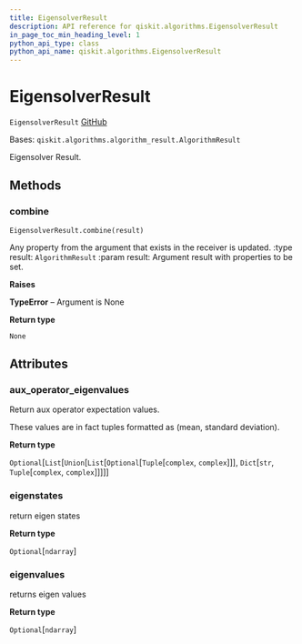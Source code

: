 ```yaml
---
title: EigensolverResult
description: API reference for qiskit.algorithms.EigensolverResult
in_page_toc_min_heading_level: 1
python_api_type: class
python_api_name: qiskit.algorithms.EigensolverResult
---
```


# EigensolverResult

<span id="qiskit.algorithms.EigensolverResult" />

`EigensolverResult` [GitHub](https://github.com/qiskit/qiskit/tree/stable/0.21/qiskit/algorithms/eigen_solvers/eigen_solver.py "view source code")

Bases: `qiskit.algorithms.algorithm_result.AlgorithmResult`

Eigensolver Result.

## Methods

### combine

<span id="qiskit.algorithms.EigensolverResult.combine" />

`EigensolverResult.combine(result)`

Any property from the argument that exists in the receiver is updated. :type result: `AlgorithmResult` :param result: Argument result with properties to be set.

**Raises**

**TypeError** – Argument is None

**Return type**

`None`

## Attributes

<span id="qiskit.algorithms.EigensolverResult.aux_operator_eigenvalues" />

### aux\_operator\_eigenvalues

Return aux operator expectation values.

These values are in fact tuples formatted as (mean, standard deviation).

**Return type**

`Optional`\[`List`\[`Union`\[`List`\[`Optional`\[`Tuple`\[`complex`, `complex`]]], `Dict`\[`str`, `Tuple`\[`complex`, `complex`]]]]]

<span id="qiskit.algorithms.EigensolverResult.eigenstates" />

### eigenstates

return eigen states

**Return type**

`Optional`\[`ndarray`]

<span id="qiskit.algorithms.EigensolverResult.eigenvalues" />

### eigenvalues

returns eigen values

**Return type**

`Optional`\[`ndarray`]

